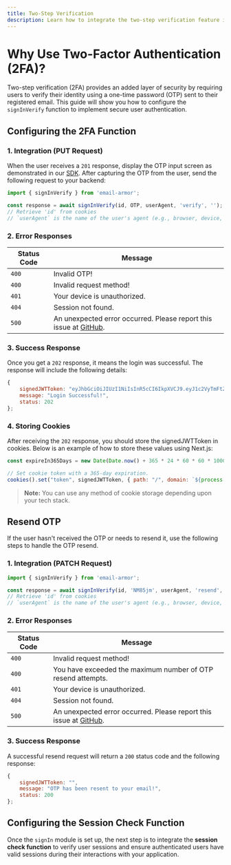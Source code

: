 ```yaml
---
title: Two-Step Verification
description: Learn how to integrate the two-step verification feature into your project to enhance security during user sign-up and login.
---
```


# Why Use Two-Factor Authentication (2FA)?

Two-step verification (2FA) provides an added layer of security by requiring users to verify their identity using a one-time password (OTP) sent to their registered email. This guide will show you how to configure the `signInVerify` function to implement secure user authentication.

## Configuring the 2FA Function

### 1. Integration (PUT Request)

When the user receives a `201` response, display the OTP input screen as demonstrated in our [SDK](https://github.com/Capta1nRaj/email-armor-demo). After capturing the OTP from the user, send the following request to your backend:

```js
import { signInVerify } from 'email-armor';

const response = await signInVerify(id, OTP, userAgent, 'verify', '');
// Retrieve 'id' from cookies
// `userAgent` is the name of the user's agent (e.g., browser, device, etc.)
```

### 2. Error Responses

| **Status Code** | **Message**                                                                                                       |
|-----------------|-------------------------------------------------------------------------------------------------------------------|
| `400`           | Invalid OTP!                                                                                                      |
| `400`           | Invalid request method!                                                                                           |
| `401`           | Your device is unauthorized.                                                                                      |
| `404`           | Session not found.                                                                                                |
| `500`           | An unexpected error occurred. Please report this issue at [GitHub](https://github.com/Capta1nRaj/email-armor).    |

### 3. Success Response

Once you get a `202` response, it means the login was successful. The response will include the following details:

```js
{ 
    signedJWTToken: "eyJhbGciOiJIUzI1NiIsInR5cCI6IkpXVCJ9.eyJ1c2VyTmFtZSI6InByaXlhbHJhajk5IiwidXNlckFnZW50IjoiJDJiJDEwJExSbVFpMm11Y1RUcjlGYy9YNUpRU09sYWFNWC91eXRucEtmR2Nid0FiOFFZR3hGd3hFZEFLIiwiaWF0IjoxNzI2MDIxMjA0LCJleHAiOjE3NTc1NTcyMDR9.w-trwD9Sim4Wuqad9S8ufwGFR46fmhrlcH8gRo6tn-E", 
    message: "Login Successful!", 
    status: 202 
};
```

### 4. Storing Cookies

After receiving the `202` response, you should store the signedJWTToken in cookies. Below is an example of how to store these values using Next.js:

```js
const expireIn365Days = new Date(Date.now() + 365 * 24 * 60 * 60 * 1000);

// Set cookie token with a 365-day expiration.
cookies().set("token", signedJWTToken, { path: "/", domain: `${process.env.COOKIE_DOMAIN || "localhost"}`, expires: expireIn365Days });
```

> **Note:** You can use any method of cookie storage depending upon your tech stack.

## Resend OTP

If the user hasn't received the OTP or needs to resend it, use the following steps to handle the OTP resend.

### 1. Integration (PATCH Request)

```js
import { signInVerify } from 'email-armor';

const response = await signInVerify(id, 'NM85jm', userAgent, 'resend', userIP);
// Retrieve 'id' from cookies
// `userAgent` is the name of the user's agent (e.g., browser, device, etc.)
```


### 2. Error Responses

| **Status Code** | **Message**                                                                                                       |
|-----------------|-------------------------------------------------------------------------------------------------------------------|
| `400`           | Invalid request method!                                                                                           |
| `400`           | You have exceeded the maximum number of OTP resend attempts.                                                      |
| `401`           | Your device is unauthorized.                                                                                      |
| `404`           | Session not found.                                                                                                |
| `500`           | An unexpected error occurred. Please report this issue at [GitHub](https://github.com/Capta1nRaj/email-armor).    |

### 3. Success Response

A successful resend request will return a `200` status code and the following response:

```js
{ 
    signedJWTToken: "", 
    message: "OTP has been resent to your email!", 
    status: 200 
};
```

## Configuring the Session Check Function

Once the `signIn` module is set up, the next step is to integrate the **session check function** to verify user sessions and ensure authenticated users have valid sessions during their interactions with your application.